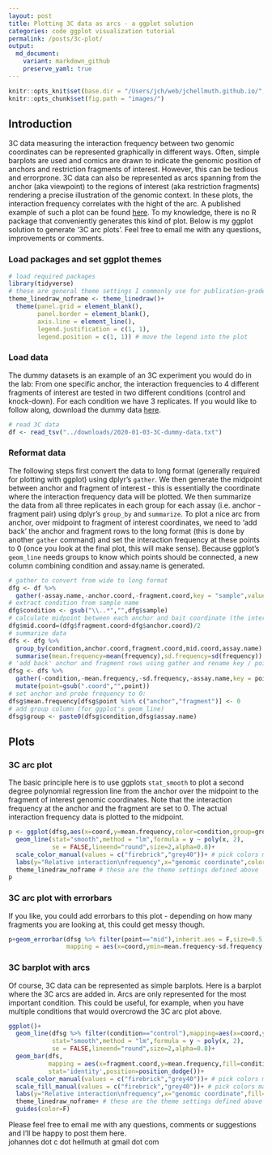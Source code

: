 ```yaml
---
layout: post
title: Plotting 3C data as arcs - a ggplot solution
categories: code ggplot visualization tutorial
permalink: /posts/3c-plot/
output:
  md_document:
    variant: markdown_github
    preserve_yaml: true
---
```


```r
knitr::opts_knit$set(base.dir = "/Users/jch/web/jchellmuth.github.io/", base.url = "/")
knitr::opts_chunk$set(fig.path = "images/")
```

## Introduction
3C data measuring the interaction frequency between two genomic coordinates can be represented graphically in different ways. Often, simple barplots are used and comics are drawn to indicate the genomic position of anchors and restriction fragments of interest. However, this can be tedious and errorprone.
3C data can also be represented as arcs spanning from the anchor (aka viewpoint) to the regions of interest (aka restriction fragments) rendering a precise illustration of the genomic context. In these plots, the interaction frequency correlates with the hight of the arc. A published example of such a plot can be found [here](https://www.ncbi.nlm.nih.gov/pubmed/26308897).
To my knowledge, there is no R package that conveniently generates this kind of plot. Below is my ggplot solution to generate '3C arc plots'. Feel free to email me with any questions, improvements or comments.

### Load packages and set ggplot themes
```r
# load required packages
library(tidyverse)
# these are general theme settings I commonly use for publication-grade plots
theme_linedraw_noframe <- theme_linedraw()+
  theme(panel.grid = element_blank(),
        panel.border = element_blank(),
        axis.line = element_line(),
        legend.justification = c(1, 1),
        legend.position = c(1, 1)) # move the legend into the plot
```

### Load data
The dummy datasets is an example of an 3C experiment you would do in the lab:
From one specific anchor, the interaction frequencies to 4 different fragments of interest are tested in two different conditions (control and knock-down). For each condition we have 3 replicates.
If you would like to follow along, download the dummy data [here](https://jchellmuth.github.io/downloads/2020-01-03-3C-dummy-data.txt).
```r
# read 3C data
df <- read_tsv("../downloads/2020-01-03-3C-dummy-data.txt")
```

### Reformat data
The following steps first convert the data to long format (generally required for plotting with ggplot) using dplyr's ``gather``. We then generate the midpoint between anchor and fragment of interest - this is essentially the coordinate where the interaction frequency data will be plotted.
We then summarize the data from all three replicates in each group for each assay (i.e. anchor - fragment pair) using dplyr's ``group_by`` and ``summarize``.
To plot a nice arc from anchor, over midpoint to fragment of interest coordinates, we need to 'add back' the anchor and fragment rows to the long format (this is done by another ``gather`` command) and set the interaction frequency at these points to 0 (once you look at the final plot, this will make sense).
Because ggplot's ``geom_line`` needs groups to know which points should be connected, a new column combining condition and assay.name is generated.
```r
# gather to convert from wide to long format
dfg <- df %>%
  gather(-assay.name,-anchor.coord,-fragment.coord,key = "sample",value = "frequency")
# extract condition from sample name
dfg$condition <- gsub("\\..*","",dfg$sample)
# calculate midpoint between each anchor and bait coordinate (the interaction frequency is going to be plotted over this coordinate)
dfg$mid.coord=(dfg$fragment.coord+dfg$anchor.coord)/2
# summarize data
dfs <- dfg %>%
  group_by(condition,anchor.coord,fragment.coord,mid.coord,assay.name) %>%
  summarise(mean.frequency=mean(frequency),sd.frequency=sd(frequency))
# 'add back' anchor and fragment rows using gather and rename key / points
dfsg <- dfs %>%
  gather(-condition,-mean.frequency,-sd.frequency,-assay.name,key = point,value = coord) %>%
  mutate(point=gsub(".coord","",point))
# set anchor and probe frequency to 0:
dfsg$mean.frequency[dfsg$point %in% c("anchor","fragment")] <- 0
# add group column (for ggplot's geom_line)
dfsg$group <- paste0(dfsg$condition,dfsg$assay.name)
```

## Plots
### 3C arc plot
The basic principle here is to use ggplots ``stat_smooth`` to plot a second degree polynomial regression line from the anchor over the midpoint to the fragment of interest genomic coordinates. Note that the interaction frequency at the anchor and the fragment are set to 0. The actual interaction frequency data is plotted to the midpoint.
```r
p <- ggplot(dfsg,aes(x=coord,y=mean.frequency,color=condition,group=group))+
  geom_line(stat="smooth",method = "lm",formula = y ~ poly(x, 2),
            se = FALSE,lineend="round",size=2,alpha=0.8)+
  scale_color_manual(values = c("firebrick","grey40"))+ # pick colors manually
  labs(y="Relative interaction\nfrequency",x="genomic coordinate",color="")+ # rename axis labels
  theme_linedraw_noframe # these are the theme settings defined above
p
```


### 3C arc plot with errorbars
If you like, you could add errorbars to this plot - depending on how many fragments you are looking at, this could get messy though.
```r
p+geom_errorbar(dfsg %>% filter(point=="mid"),inherit.aes = F,size=0.5,
                mapping = aes(x=coord,ymin=mean.frequency-sd.frequency,ymax=mean.frequency+sd.frequency,color=condition))
```
  
### 3C barplot with arcs
Of course, 3C data can be represented as simple barplots. Here is a barplot where the 3C arcs are added in. Arcs are only represented for the most important condition. This could be useful, for example, when you have multiple conditions that would overcrowd the 3C arc plot above.
```r
ggplot()+
  geom_line(dfsg %>% filter(condition=="control"),mapping=aes(x=coord,y=mean.frequency,color=condition,group=group),
            stat="smooth",method = "lm",formula = y ~ poly(x, 2),
            se = FALSE,lineend="round",size=2,alpha=0.8)+
  geom_bar(dfs,
           mapping = aes(x=fragment.coord,y=mean.frequency,fill=condition),
           stat='identity',position=position_dodge())+
  scale_color_manual(values = c("firebrick","grey40"))+ # pick colors manually
  scale_fill_manual(values = c("firebrick","grey40"))+ # pick colors manually
  labs(y="Relative interaction\nfrequency",x="genomic coordinate",fill="")+ # rename axis labels
  theme_linedraw_noframe+ # these are the theme settings defined above
  guides(color=F)
```

Please feel free to email me with any questions, comments or suggestions and I'll be happy to post them here.  
johannes dot c dot hellmuth at gmail dot com
